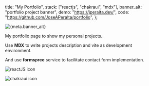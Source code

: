   title: "My Portfolio",
  stack: ["reactjs", "chakraui", "mdx"],
  banner_alt: "portfolio project banner",
  demo: "https://jperalta.dev/",
  code: "https://github.com/JoseAPeralta/portfolio",
};

<picture>
  <Image
    src={Banner}
    width={600}
    height={300}
    style={{ height: "300px" }}
    alt={meta.banner_alt}
    placerholder="blur"
  />
</picture>

<Flex pt="22px"></Flex>
My portfolio page to show my personal projects.

Use **MDX** to write projects description and vite as development environment.

And use **formspree** service to facilitate contact form implementation.

<Flex as="section" pt="14px" gap="6" wrap="wrap">
    <Image
    src="/images/icons/reactjs.svg"
    width={32}
    height={32}
    alt="reactJS icon"
  />

<Image
  src="/images/icons/chakraui.svg"
  width={32}
  height={32}
  alt="chakraui icon"
/>
</Flex>
